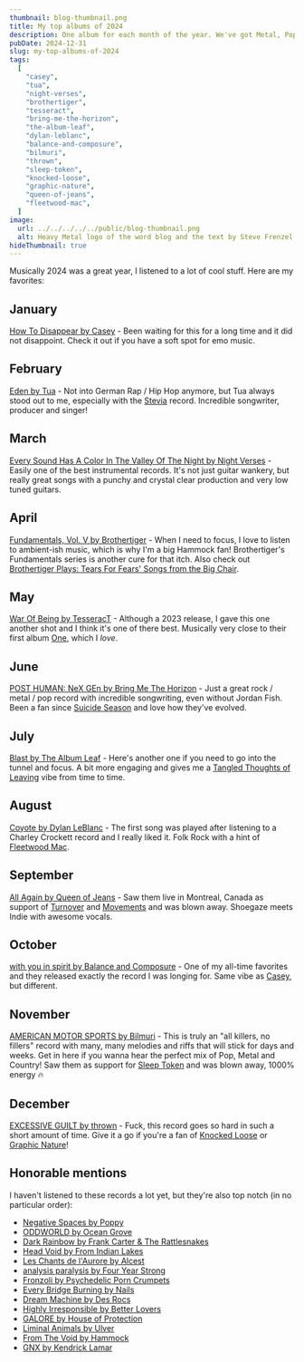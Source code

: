 ```yaml
---
thumbnail: blog-thumbnail.png
title: My top albums of 2024
description: One album for each month of the year. We've got Metal, Pop, Folk, Country, Rap and something in between.
pubDate: 2024-12-31
slug: my-top-albums-of-2024
tags:
  [
    "casey",
    "tua",
    "night-verses",
    "brothertiger",
    "tesseract",
    "bring-me-the-horizon",
    "the-album-leaf",
    "dylan-leblanc",
    "balance-and-composure",
    "bilmuri",
    "thrown",
    "sleep-token",
    "knocked-loose",
    "graphic-nature",
    "queen-of-jeans",
    "fleetwood-mac",
  ]
image:
  url: ../../../../../public/blog-thumbnail.png
  alt: Heavy Metal logo of the word blog and the text by Steve Frenzel
hideThumbnail: true
---
```



Musically 2024 was a great year, I listened to a lot of cool stuff. Here are my favorites:

## January

[How To Disappear by Casey](https://tidal.com/browse/album/322218976?u) - Been waiting for this for a long time and it did not disappoint. Check it out if you have a soft spot for emo music.

<SafeTidalEmbed id="322218976" title="How To Disappear by Casey on Tidal" />

## February

[Eden by Tua](https://tidal.com/browse/album/347112181?u) - Not into German Rap / Hip Hop anymore, but Tua always stood out to me, especially with the [Stevia](https://tidal.com/browse/album/26886042?u) record. Incredible songwriter, producer and singer!

<SafeTidalEmbed id="347112181" title="Eden by Tua on Tidal" />

## March

[Every Sound Has A Color In The Valley Of The Night by Night Verses](https://tidal.com/browse/album/339236923?u) - Easily one of the best instrumental records. It's not just guitar wankery, but really great songs with a punchy and crystal clear production and very low tuned guitars.

<SafeTidalEmbed
  id="339236923"
  title="Every Sound Has A Color In The Valley Of The Night by Night Verses on Tidal"
/>

## April

[Fundamentals, Vol. V by Brothertiger](https://tidal.com/browse/album/351517316?u) - When I need to focus, I love to listen to ambient-ish music, which is why I'm a big Hammock fan! Brothertiger's Fundamentals series is another cure for that itch. Also check out [Brothertiger Plays: Tears For Fears' Songs from the Big Chair](https://tidal.com/browse/album/109180143?u).

<SafeTidalEmbed
  id="351517316"
  title="Fundamentals, Vol. V by Brothertiger on Tidal"
/>

## May

[War Of Being by TesseracT](https://tidal.com/browse/album/300597270?u) - Although a 2023 release, I gave this one another shot and I think it's one of there best. Musically very close to their first album [One](https://tidal.com/browse/album/52078575?u), which I _love_.

<SafeTidalEmbed id="300597270" title="War Of Being by TesseracT on Tidal" />

## June

[POST HUMAN: NeX GEn by Bring Me The Horizon](https://tidal.com/browse/album/364332768?u) - Just a great rock / metal / pop record with incredible songwriting, even without Jordan Fish. Been a fan since [Suicide Season](https://tidal.com/browse/album/1969901?u) and love how they've evolved.

<SafeTidalEmbed
  id="364332768"
  title="POST HUMAN: NeX GEn by Bring Me The Horizon on Tidal"
/>

## July

[Blast by The Album Leaf](https://tidal.com/browse/album/366557856?u) - Here's another one if you need to go into the tunnel and focus. A bit more engaging and gives me a [Tangled Thoughts of Leaving](https://tidal.com/browse/artist/6382860?u) vibe from time to time.

<SafeTidalEmbed id="366557856" title="Blast by The Album Leaf on Tidal" />

## August

[Coyote by Dylan LeBlanc](https://tidal.com/browse/album/309757560?u) - The first song was played after listening to a Charley Crockett record and I really liked it. Folk Rock with a hint of [Fleetwood Mac](https://tidal.com/browse/artist/1134?u).

<SafeTidalEmbed id="309757560" title="Coyote by Dylan LeBlanc on Tidal" />

## September

[All Again by Queen of Jeans](https://tidal.com/browse/album/344655048?u) - Saw them live in Montreal, Canada as support of [Turnover](https://tidal.com/browse/artist/4931797?u) and [Movements](https://tidal.com/browse/artist/6501073?u) and was blown away. Shoegaze meets Indie with awesome vocals.

<SafeTidalEmbed id="344655048" title="All Again by Queen of Jeans on Tidal" />

## October

[with you in spirit by Balance and Composure](https://tidal.com/browse/album/361838478?u) - One of my all-time favorites and they released exactly the record I was longing for. Same vibe as [Casey](#january), but different.

<SafeTidalEmbed
  id="361838478"
  title="with you in spirit by Balance and Composure on Tidal"
/>

## November

[AMERICAN MOTOR SPORTS by Bilmuri](https://tidal.com/browse/album/371191194?u) - This is truly an "all killers, no fillers" record with many, many melodies and riffs that will stick for days and weeks. Get in here if you wanna hear the perfect mix of Pop, Metal and Country! Saw them as support for [Sleep Token](https://tidal.com/browse/artist/8118903?u) and was blown away, 1000% energy 🔥

<SafeTidalEmbed
  id="371191194"
  title="AMERICAN MOTOR SPORTS by Bilmuri on Tidal"
/>

## December

[EXCESSIVE GUILT by thrown](https://tidal.com/browse/album/363349693?u) - Fuck, this record goes so hard in such a short amount of time. Give it a go if you're a fan of [Knocked Loose](https://tidal.com/browse/artist/6928332?u) or [Graphic Nature](https://tidal.com/browse/artist/16683683?u)!

<SafeTidalEmbed id="363349693" title="EXCESSIVE GUILT by thrown on Tidal" />

## Honorable mentions

I haven't listened to these records a lot yet, but they're also top notch (in no particular order):

- [Negative Spaces by Poppy](https://tidal.com/browse/album/383686884?u)
- [ODDWORLD by Ocean Grove](https://tidal.com/browse/album/378555939?u)
- [Dark Rainbow by Frank Carter & The Rattlesnakes](https://tidal.com/browse/album/316061943?u)
- [Head Void by From Indian Lakes](https://tidal.com/browse/album/347034777?u)
- [Les Chants de l'Aurore by Alcest](https://tidal.com/browse/album/353075789?u)
- [analysis paralysis by Four Year Strong](https://tidal.com/browse/album/362145294?u)
- [Fronzoli by Psychedelic Porn Crumpets](https://tidal.com/browse/album/316856928?u)
- [Every Bridge Burning by Nails](https://tidal.com/browse/album/364682188?u)
- [Dream Machine by Des Rocs](https://tidal.com/browse/album/311512836?u)
- [Highly Irresponsible by Better Lovers](https://tidal.com/browse/album/375240164?u)
- [GALORE by House of Protection](https://tidal.com/browse/album/372743897?u)
- [Liminal Animals by Ulver](https://tidal.com/browse/album/399261539?u)
- [From The Void by Hammock](https://tidal.com/browse/album/377650172?u)
- [GNX by Kendrick Lamar](https://tidal.com/browse/album/401317276?u)
